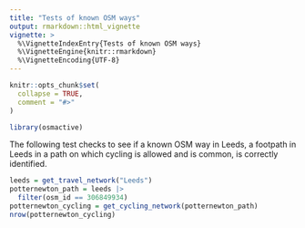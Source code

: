 ```yaml
---
title: "Tests of known OSM ways"
output: rmarkdown::html_vignette
vignette: >
  %\VignetteIndexEntry{Tests of known OSM ways}
  %\VignetteEngine{knitr::rmarkdown}
  %\VignetteEncoding{UTF-8}
---
```


```r
knitr::opts_chunk$set(
  collapse = TRUE,
  comment = "#>"
)
```

```r
library(osmactive)
```

The following test checks to see if a known OSM way in Leeds, a footpath in Leeds in a path on which cycling is allowed and is common, is correctly identified.

```r
leeds = get_travel_network("Leeds")
potternewton_path = leeds |>
  filter(osm_id == 306849934)
potternewton_cycling = get_cycling_network(potternewton_path)
nrow(potternewton_cycling)
```